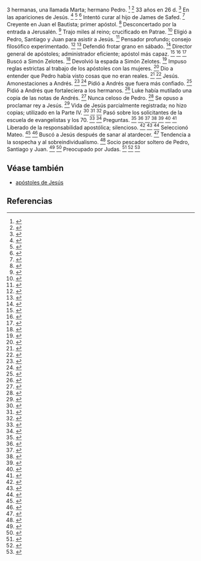 3 hermanas, una llamada Marta; hermano Pedro. <ref>{{lib|LU|139|1|1}}</ref> <ref>{{lib|LU|150|1|1}}</ref> 33 años en 26 d. <ref>{{lib|LU|139|1|2}}</ref> En las apariciones de Jesús. <ref>{{lib|LU|191|2,5}}</ref> <ref>{{lib|LU|192|1-4}}</ref> <ref>{{lib|LU|193|0,3,5}}</ref> Intentó curar al hijo de James de Safed. <ref>{{lib|LU|158|4|7}}</ref> Creyente en Juan el Bautista; primer apóstol. <ref>{{lib|LU|137|1|1}}</ref> Desconcertado por la entrada a Jerusalén. <ref>{{lib|LU|172|5|2}}</ref> Trajo miles al reino; crucificado en Patrae. <ref>{{lib|LU|139|1|12}}</ref> Eligió a Pedro, Santiago y Juan para asistir a Jesús. <ref>{{lib|LU|139|4|3}}</ref> Pensador profundo; consejo filosófico experimentado. <ref>{{lib|LU|137|5|2}}</ref> <ref>{{lib|LU|137|7|3}}</ref> Defendió frotar grano en sábado. <ref>{{lib|LU|147|6|4}}</ref> Director general de apóstoles; administrador eficiente; apóstol más capaz. <ref>{{lib|LU|138|7|4}}</ref> <ref>{{lib|LU|138|10|2}}</ref> <ref>{{lib|LU|139|1|2,5}}</ref> Buscó a Simón Zelotes. <ref>{{lib|LU|192|1|11}}</ref> Devolvió la espada a Simón Zelotes. <ref>{{lib|LU|182|2|3}}</ref> Impuso reglas estrictas al trabajo de los apóstoles con las mujeres. <ref>{{lib|LU|150|2|2}}</ref> Dio a entender que Pedro había visto cosas que no eran reales. <ref>{{lib|LU|152|4|4}}</ref> <ref>{{lib|LU|191|1|5}}</ref> Jesús. Amonestaciones a Andrés. <ref>{{lib|LU|174|0|2}}</ref> <ref>{{lib|LU|181|2|16-18}}</ref> Pidió a Andrés que fuera más confiado. <ref>{{lib|LU|192|2|7}}</ref> Pidió a Andrés que fortaleciera a los hermanos. <ref>{{lib|LU|182|2|8}}</ref> Luke había mutilado una copia de las notas de Andrés. <ref>{{lib|LU|121|8|9}}</ref> Nunca celoso de Pedro. <ref>{{lib|LU|139|1|6-7}}</ref> Se opuso a proclamar rey a Jesús. <ref>{{lib|LU|152|2|5}}</ref> Vida de Jesús parcialmente registrada; no hizo copias; utilizado en la Parte IV. <ref>{{lib|LU|121|0|1}}</ref> <ref>{{lib|LU|121|8|1,3,13}}</ref> <ref>{{lib|LU|139|1|9}}</ref> Pasó sobre los solicitantes de la escuela de evangelistas y los 70. <ref>{{lib|LU|148|1|1}}</ref> <ref>{{lib|LU|163|2|1}}</ref> Preguntas. <ref>{{lib|LU|140|10|8}}</ref> <ref>{{lib|LU|141|0|2}}</ref> <ref>{{lib|LU|143|2|2}}</ref> <ref>{{lib|LU|150|3|2}}</ref> <ref>{{lib|LU|158|7|2}}</ref> <ref>{{lib|LU|165|5|1}}</ref> <ref>{{lib|LU|176|1|4}}</ref> Liberado de la responsabilidad apostólica; silencioso. <ref>{{lib|LU|181|2|13,17-18}}</ref> <ref>{{lib|LU|183|4|2}}</ref> <ref>{{lib|LU|191|0|6}}</ref> Seleccionó Mateo. <ref>{{lib|LU|138|2|4}}</ref> <ref>{{lib|LU|139|7|1}}</ref> Buscó a Jesús después de sanar al atardecer. <ref>{{lib|LU|145|5|5-7}}</ref> Tendencia a la sospecha y al sobreindividualismo. <ref>{{lib|LU|193|4|3}}</ref> Socio pescador soltero de Pedro, Santiago y Juan. <ref>{{lib|LU|139|1|1}}</ref> <ref>{{lib|LU|139|3|1}}</ref> Preocupado por Judas. <ref>{{lib|LU|157|7|1}}</ref> <ref>{{lib|LU|181|2|6}}</ref> <ref>{{lib|LU|182|0|2}}</ref> 

== Véase también ==

* [[apóstoles de Jesús]]


== Referencias ==

<references />
